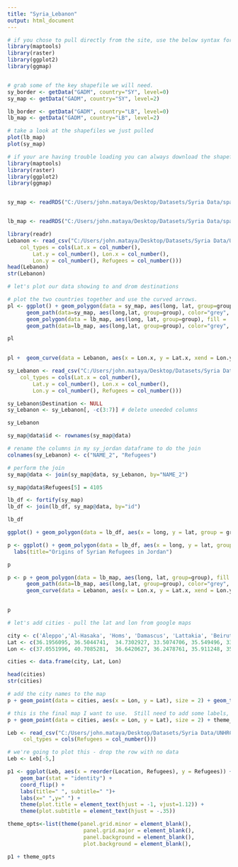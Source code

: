 ```yaml
---
title: "Syria_Lebanon"
output: html_document
---
```

```r


# if you chose to pull directly from the site, use the below syntax for your specific country.  
library(maptools)
library(raster)
library(ggplot2)
library(ggmap)


# grab some of the key shapefile we will need. 
sy_border <- getData("GADM", country="SY", level=0)
sy_map <- getData("GADM", country="SY", level=2)

lb_border <- getData("GADM", country="LB", level=0)
lb_map <- getData("GADM", country="LB", level=2)

# take a look at the shapefiles we just pulled 
plot(lb_map)
plot(sy_map)
```



```r

# if your are having trouble loading you can always download the shapefiles and load them like this. 
library(maptools)
library(raster)
library(ggplot2)
library(ggmap)


sy_map <- readRDS("C:/Users/john.mataya/Desktop/Datasets/Syria Data/spatial_data/SYR_adm2.rds")


lb_map <- readRDS("C:/Users/john.mataya/Desktop/Datasets/Syria Data/spatial_data/LBN_adm2.rds")


```




```r

library(readr)
Lebanon <- read_csv("C:/Users/john.mataya/Desktop/Datasets/Syria Data/UNHRC/Custom_Camp/Syria_to_Lebanon1.csv", 
    col_types = cols(Lat.x = col_number(), 
        Lat.y = col_number(), Lon.x = col_number(), 
        Lon.y = col_number(), Refugees = col_number()))
head(Lebanon)
str(Lebanon)
```




```r

# let's plot our data showing to and drom destinations 

# plot the two countries together and use the curved arrows.  
pl <- ggplot() + geom_polygon(data = sy_map, aes(long, lat, group=group), fill = 'whitesmoke') + 
      geom_path(data=sy_map, aes(long,lat, group=group), color="grey", size=0.1) + 
      geom_polygon(data = lb_map, aes(long, lat, group=group), fill = 'whitesmoke') + 
      geom_path(data=lb_map, aes(long,lat, group=group), color="grey", size=0.1) 

pl
  

```


```r
pl +  geom_curve(data = Lebanon, aes(x = Lon.x, y = Lat.x, xend = Lon.y, yend = Lat.y), curvature = -0.2, arrow = arrow(length = unit(0.01, 'npc'))) 
```


```r

sy_Lebanon <- read_csv("C:/Users/john.mataya/Desktop/Datasets/Syria Data/UNHRC/Custom_Camp/Syria_to_Lebanon1.csv",
    col_types = cols(Lat.x = col_number(), 
        Lat.y = col_number(), Lon.x = col_number(), 
        Lon.y = col_number(), Refugees = col_number()))

sy_Lebanon$Destination <- NULL 
sy_Lebanon <- sy_Lebanon[, -c(3:7)] # delete uneeded columns

sy_Lebanon

```



```r

sy_map@data$id <- rownames(sy_map@data)

# rename the columns in my sy_jordan dataframe to do the join
colnames(sy_Lebanon) <- c("NAME_2", "Refugees")

# perform the join 
sy_map@data <- join(sy_map@data, sy_Lebanon, by="NAME_2")

sy_map@data$Refugees[5] = 4105

lb_df <- fortify(sy_map)
lb_df <- join(lb_df, sy_map@data, by="id")

lb_df


```



```r
ggplot() + geom_polygon(data = lb_df, aes(x = long, y = lat, group = group, fill = Refugees), color = "black", size = 0.25) 
```


```r
p <- ggplot() + geom_polygon(data = lb_df, aes(x = long, y = lat, group = group, fill = Refugees), color = "black", size = 0.25) + scale_fill_distiller(name="Refugees", direction = 1, palette = "Reds", breaks = pretty_breaks(n = 5)) + 
  labs(title="Origins of Syrian Refugees in Jordan")

p
```


```r
p <- p + geom_polygon(data = lb_map, aes(long, lat, group=group), fill = 'whitesmoke') + 
      geom_path(data=lb_map, aes(long,lat, group=group), color="grey", size=0.1) + 
      geom_curve(data = Lebanon, aes(x = Lon.x, y = Lat.x, xend = Lon.y, yend = Lat.y), curvature = -0.2, arrow = arrow(length = unit(0.01, 'npc')))
      

p
```




```r
# let's add cities - pull the lat and lon from google maps 

city <- c('Aleppo','Al-Hasaka', 'Homs', 'Damascus', 'Lattakia', 'Beirut')
Lat <- c(36.1956095, 36.5044741,  34.7302927, 33.5074706, 35.549496, 33.88921)
Lon <- c(37.0551996, 40.7085281,  36.6420627, 36.2478761, 35.911248, 35.4865229) 	 

cities <- data.frame(city, Lat, Lon)

head(cities)
str(cities)
```




```r
# add the city names to the map 
p + geom_point(data = cities, aes(x = Lon, y = Lat), size = 2) + geom_text(data=cities, hjust=0.5, vjust=-0.5, aes(x=Lon, y=Lat, label=city), colour="black", size=3, alpha = 0.6)


```



```r
# this is the final map I want to use.  Still need to add some labels, but this will look better when done in InDesign
p + geom_point(data = cities, aes(x = Lon, y = Lat), size = 2) + theme_opts
```



```r
Leb <- read_csv("C:/Users/john.mataya/Desktop/Datasets/Syria Data/UNHRC/Custom_Camp/Lebanon.csv", 
     col_types = cols(Refugees = col_number()))

# we're going to plot this - drop the row with no data 
Leb <- Leb[-5,]
```


```r

p1 <- ggplot(Leb, aes(x = reorder(Location, Refugees), y = Refugees)) + 
    geom_bar(stat = "identity") +
    coord_flip() +
    labs(title=" ", subtitle=" ")+
    labs(x=" ",y=" ") +
    theme(plot.title = element_text(hjust = -1, vjust=1.12)) +
    theme(plot.subtitle = element_text(hjust = -.35)) 

```



```r
theme_opts<-list(theme(panel.grid.minor = element_blank(),
                        panel.grid.major = element_blank(),
                        panel.background = element_blank(),
                        plot.background = element_blank(),

p1 + theme_opts
```







